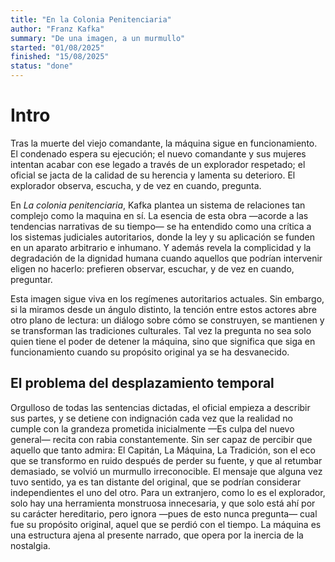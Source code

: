 ```yaml
---
title: "En la Colonia Penitenciaria"
author: "Franz Kafka"
summary: "De una imagen, a un murmullo"
started: "01/08/2025"
finished: "15/08/2025"
status: "done"
---
```


# Intro

Tras la muerte del viejo comandante, la máquina sigue en funcionamiento. El condenado espera su ejecución; el nuevo comandante y sus mujeres intentan acabar con ese legado a través de un explorador respetado; el oficial se jacta de la calidad de su herencia y lamenta su deterioro. El explorador observa, escucha, y de vez en cuando, pregunta. 

En _La colonia penitenciaria_, Kafka plantea un sistema de relaciones tan complejo como la maquina en sí. La esencia de esta obra —acorde a las tendencias narrativas de su tiempo— se ha entendido como una crítica a los sistemas judiciales autoritarios, donde la ley y su aplicación se funden en un aparato arbitrario e inhumano. Y además revela la complicidad y la degradación de la dignidad humana cuando aquellos que podrían intervenir eligen no hacerlo: prefieren observar, escuchar, y de vez en cuando, preguntar.

Esta imagen sigue viva en los regímenes autoritarios actuales. Sin embargo, si la miramos desde un ángulo distinto, la tención entre estos actores abre otro plano de lectura: un diálogo sobre cómo se construyen, se mantienen y se transforman las tradiciones culturales. Tal vez la pregunta no sea solo quien tiene el poder de detener la máquina, sino que significa que siga en funcionamiento cuando su propósito original ya se ha desvanecido.

## El problema del desplazamiento temporal

Orgulloso de todas las sentencias dictadas, el oficial empieza a describir sus partes, y se detiene con indignación cada vez que la realidad no cumple con la grandeza prometida inicialmente —Es culpa del nuevo general— recita con rabia constantemente. Sin ser capaz de percibir que aquello que tanto admira: El Capitán, La Máquina, La Tradición, son el eco que se transformo en ruido después de perder su fuente, y que al retumbar demasiado, se volvió un murmullo irreconocible. El mensaje que alguna vez tuvo sentido, ya es tan distante del original, que se podrían considerar independientes el uno del otro. Para un extranjero, como lo es el explorador, solo hay una herramienta monstruosa innecesaria, y que solo está ahí por su carácter hereditario, pero ignora —pues de esto nunca pregunta— cual fue su propósito original, aquel que se perdió con el tiempo. La máquina es una estructura ajena al presente narrado, que opera por la inercia de la nostalgia.


<LoadingScreen message="🔨 Se sigue trabajando en este texto 🔨"/>
